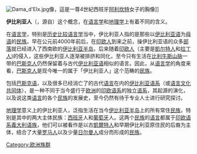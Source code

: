 {{unreferenced|time=2012-2-12}} 
[[File:Dama_d'Elx.jpg|thumb]]像，這是一尊4世紀西班牙[[阿利坎特|阿利坎特]]女子的胸像]]

'''伊比利亚人'''（{{lang-la|Hibērii}}，源自{{lang-el|Ιβηρία}}）这个概念，在[[语言学|语言学]]和[[地理学|地理学]]上有着不同的含义。

在[[语言学|语言学]]，特别是[[历史比较语言学|历史比较语言学]]当中，伊比利亚人指的是那些以[[伊比利亚语|伊比利亚语]]为[[母语|母语]]的[[民族|民族]]。早在公元前4000年前后，在[[印欧人|印欧人]]到来之前，操伊比利亚语的众多[[部落|部落]]就已经进入了西南欧的[[伊比利亚半岛|伊比利亚半岛]]，后来随着[[印欧人|印欧人]]（主要是[[凱尔特人|凱尔特人]]和[[拉丁人|拉丁人]])的侵入，这些伊比利亚人逐渐被排挤和同化，至今只有生活在[[比利牛斯山脉|比利牛斯山脉]]一带的[[巴斯克人|巴斯克人]]仍然保留着与古代[[伊比利亚语|伊比利亚语]]相似的语言。因此，从[[语言学|语言学]]的角度来看，[[巴斯克人|巴斯克人]]是现今唯一的属于「伊比利亚人」这个范畴的[[民族|民族]]。

包括[[巴斯克语|巴斯克语]]，以及很多已经消亡了的古代[[语言|语言]]在内的[[伊比利亚语系|伊比利亚语系]]（或[[语言文化共同体|语言文化共同体]]），是一种不同于当今盛行于[[欧洲|欧洲]]的[[印欧语系|印欧语系]]的独立[[语系|语系]]，其起源的演化，以及说这类[[语言|语言]]的各个[[民族|民族]]的发展史，至今仍然有待于专业人士进行研究探讨。

[[地理学|地理学]]意义上的伊比利亚人，泛指生活在当今[[伊比利亚半岛|伊比利亚半岛]]上的所有常住[[民族|民族]]，特别是其中的两大主体民族：[[西班牙|西班牙]]人和[[葡萄牙|葡萄牙]]人。这两个[[民族|民族]]的[[语言|语言]]都属于[[印欧语系|印欧语系]][[義大利语族|義大利语族]]，他们可以被看作是以古[[凱爾特人|凱爾特人]]和早期伊比利亚原住民的后裔为主体，结合了大量[[古罗马|罗马人]]以及少量[[日尔曼人|日尔曼人]]成分而形成的[[民族|民族]]。

[[Category:欧洲族群|Category:欧洲族群]]